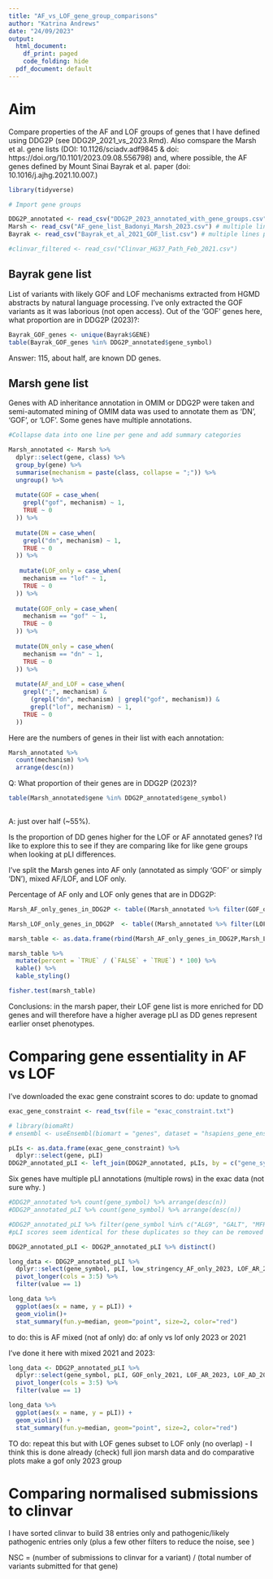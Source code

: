 ```yaml
---
title: "AF_vs_LOF_gene_group_comparisons"
author: "Katrina Andrews"
date: "24/09/2023"
output: 
  html_document:
    df_print: paged
    code_folding: hide
  pdf_document: default
--- 
```


# Aim 

Compare properties of the AF and LOF groups of genes that I have defined using DDG2P (see DDG2P_2021_vs_2023.Rmd). Also comspare the Marsh et al. gene lists (DOI: 10.1126/sciadv.adf9845 & doi: https://doi.org/10.1101/2023.09.08.556798) and, where possible, the AF genes defined by Mount Sinai Bayrak et al. paper (doi: 10.1016/j.ajhg.2021.10.007.)

```r
library(tidyverse)
```


```r
# Import gene groups

DDG2P_annotated <- read_csv("DDG2P_2023_annotated_with_gene_groups.csv") # one line per gene
Marsh <- read_csv("AF_gene_list_Badonyi_Marsh_2023.csv") # multiple lines per gene
Bayrak <- read_csv("Bayrak_et_al_2021_GOF_list.csv") # multiple lines per gene

#clinvar_filtered <- read_csv("Clinvar_HG37_Path_Feb_2021.csv")

```

## Bayrak gene list

List of variants with likely GOF and LOF mechanisms extracted from HGMD abstracts by natural language processing. I've only extracted the GOF variants as it was laborious (not open access). Out of the 'GOF' genes here, what proportion are in DDG2P (2023)?:

```r
Bayrak_GOF_genes <- unique(Bayrak$GENE)
table(Bayrak_GOF_genes %in% DDG2P_annotated$gene_symbol)
```


Answer: 115, about half, are known DD genes. 

## Marsh gene list

Genes with AD inheritance annotation in OMIM or DDG2P were taken and semi-automated mining of OMIM data was used to annotate them as 'DN', 'GOF', or 'LOF'. Some genes have multiple annotations. 


```r
#Collapse data into one line per gene and add summary categories

Marsh_annotated <- Marsh %>% 
  dplyr::select(gene, class) %>% 
  group_by(gene) %>% 
  summarise(mechanism = paste(class, collapse = ";")) %>%
  ungroup() %>% 
  
  mutate(GOF = case_when(
    grepl("gof", mechanism) ~ 1, 
    TRUE ~ 0
  )) %>% 
  
  mutate(DN = case_when(
    grepl("dn", mechanism) ~ 1,
    TRUE ~ 0
  )) %>% 
  
   mutate(LOF_only = case_when(
    mechanism == "lof" ~ 1,
    TRUE ~ 0
  )) %>%  
  
  mutate(GOF_only = case_when(
    mechanism == "gof" ~ 1,
    TRUE ~ 0
  )) %>% 
  
  mutate(DN_only = case_when(
    mechanism == "dn" ~ 1,
    TRUE ~ 0
  )) %>% 
  
  mutate(AF_and_LOF = case_when(
    grepl(";", mechanism) & 
      (grepl("dn", mechanism) | grepl("gof", mechanism)) &
      grepl("lof", mechanism) ~ 1,
    TRUE ~ 0
  ))

```

Here are the numbers of genes in their list with each annotation:

```r
Marsh_annotated %>% 
  count(mechanism) %>% 
  arrange(desc(n))
```


Q: What proportion of their genes are in DDG2P (2023)?

```r
table(Marsh_annotated$gene %in% DDG2P_annotated$gene_symbol)
  
```

A: just over half (~55%).

Is the proportion of DD genes higher for the LOF or AF annotated genes? I'd like to explore this to see if they are comparing like for like gene groups when looking at pLI differences. 

I've split the Marsh genes into AF only (annotated as simply 'GOF' or simply 'DN'), mixed AF/LOF, and LOF only. 

Percentage of AF only and LOF only genes that are in DDG2P: 

```r
Marsh_AF_only_genes_in_DDG2P <- table((Marsh_annotated %>% filter(GOF_only == 1 | DN_only == 1))$gene %in% DDG2P_annotated$gene_symbol)

Marsh_LOF_only_genes_in_DDG2P  <- table((Marsh_annotated %>% filter(LOF_only == 1))$gene %in% DDG2P_annotated$gene_symbol)

marsh_table <- as.data.frame(rbind(Marsh_AF_only_genes_in_DDG2P,Marsh_LOF_only_genes_in_DDG2P))

marsh_table %>%  
  mutate(percent = `TRUE` / (`FALSE` + `TRUE`) * 100) %>%
  kable() %>% 
  kable_styling()
```

```r
fisher.test(marsh_table)
```


Conclusions: in the marsh paper, their LOF gene list is more enriched for DD genes and will therefore have a higher average pLI as DD genes represent earlier onset phenotypes.

# Comparing gene essentiality in AF vs LOF

I've downloaded the exac gene constraint scores 
to do: update to gnomad 

```r
exac_gene_constraint <- read_tsv(file = "exac_constraint.txt")

# library(biomaRt)
# ensembl <- useEnsembl(biomart = "genes", dataset = "hsapiens_gene_ensembl")

```

```r
pLIs <- as.data.frame(exac_gene_constraint) %>% 
  dplyr::select(gene, pLI) 
DDG2P_annotated_pLI <- left_join(DDG2P_annotated, pLIs, by = c("gene_symbol" = "gene"))
```

Six genes have multiple pLI annotations (multiple rows) in the exac data (not sure why. )

```r
#DDG2P_annotated %>% count(gene_symbol) %>% arrange(desc(n))
#DDG2P_annotated_pLI %>% count(gene_symbol) %>% arrange(desc(n))

#DDG2P_annotated_pLI %>% filter(gene_symbol %in% c("ALG9", "GALT", "MFRP", "NDUFB8")) %>% view()
#pLI scores seem identical for these duplicates so they can be removed 

DDG2P_annotated_pLI <- DDG2P_annotated_pLI %>% distinct() 
```


```r
long_data <- DDG2P_annotated_pLI %>% 
  dplyr::select(gene_symbol, pLI, low_stringency_AF_only_2023, LOF_AR_2023, LOF_AD_2023) %>%
  pivot_longer(cols = 3:5) %>% 
  filter(value == 1)

```


```r
long_data %>% 
  ggplot(aes(x = name, y = pLI)) + 
  geom_violin()+
  stat_summary(fun.y=median, geom="point", size=2, color="red")
```

to do: this is AF mixed (not af only)
do: af only vs lof only 2023 or 2021


I've done it here with mixed 2021 and 2023: 

```r
long_data <- DDG2P_annotated_pLI %>% 
  dplyr::select(gene_symbol, pLI, GOF_only_2021, LOF_AR_2023, LOF_AD_2023) %>%
  pivot_longer(cols = 3:5) %>% 
  filter(value == 1)

long_data %>% 
  ggplot(aes(x = name, y = pLI)) + 
  geom_violin() +
  stat_summary(fun.y=median, geom="point", size=2, color="red")
```
TO do: 
repeat this but with LOF genes subset to LOF only (no overlap) - I think this is done already (check)
full jion marsh data and do comparative plots
make a gof only 2023 group



# Comparing normalised submissions to clinvar

I have sorted clinvar to build 38 entries only and pathogenic/likely pathogenic entries only (plus a few other filters to reduce the noise, see )

NSC = (number of submissions to clinvar for a variant) / (total number of variants submitted for that gene)


